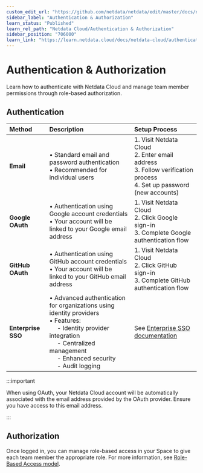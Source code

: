 ```yaml
---
custom_edit_url: "https://github.com/netdata/netdata/edit/master/docs/netdata-cloud/authentication-and-authorization/README.md"
sidebar_label: "Authentication & Authorization"
learn_status: "Published"
learn_rel_path: "Netdata Cloud/Authentication & Authorization"
sidebar_position: "706000"
learn_link: "https://learn.netdata.cloud/docs/netdata-cloud/authentication-&-authorization/authentication-&-authorization"
---
```


# Authentication & Authorization

Learn how to authenticate with Netdata Cloud and manage team member permissions through role-based authorization.

## Authentication

| Method             | Description                                                                                                                                                                                                                   | Setup Process                                                                                                              |
|:-------------------|:------------------------------------------------------------------------------------------------------------------------------------------------------------------------------------------------------------------------------|:---------------------------------------------------------------------------------------------------------------------------|
| **Email**          | • Standard email and password authentication<br/>• Recommended for individual users                                                                                                                                           | 1. Visit Netdata Cloud<br/>2. Enter email address<br/>3. Follow verification process<br/>4. Set up password (new accounts) |
| **Google OAuth**   | • Authentication using Google account credentials<br/>• Your account will be linked to your Google email address                                                                                                              | 1. Visit Netdata Cloud<br/>2. Click Google sign-in<br/>3. Complete Google authentication flow                              |
| **GitHub OAuth**   | • Authentication using GitHub account credentials<br/>• Your account will be linked to your GitHub email address                                                                                                              | 1. Visit Netdata Cloud<br/>2. Click GitHub sign-in<br/>3. Complete GitHub authentication flow                              |
| **Enterprise SSO** | • Advanced authentication for organizations using identity providers<br/>• Features:<br/>&emsp; - Identity provider integration<br/>&emsp; - Centralized management<br/>&emsp; - Enhanced security<br/>&emsp; - Audit logging | See [Enterprise SSO documentation](/docs/netdata-cloud/authentication-&-authorization/enterprise-sso-authentication)  |

:::important

When using OAuth, your Netdata Cloud account will be automatically associated with the email address provided by the OAuth provider. Ensure you have access to this email address.

:::

## Authorization

Once logged in, you can manage role-based access in your Space to give each team member the appropriate role. For more information, see [Role-Based Access model](/docs/netdata-cloud/authentication-&-authorization/role-based-access-model).
